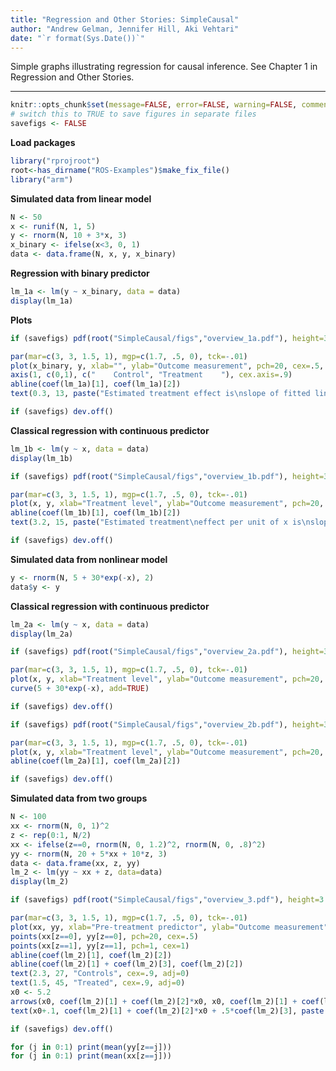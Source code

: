 ```yaml
---
title: "Regression and Other Stories: SimpleCausal"
author: "Andrew Gelman, Jennifer Hill, Aki Vehtari"
date: "`r format(Sys.Date())`"
---
```

Simple graphs illustrating regression for causal inference. See
Chapter 1 in Regression and Other Stories.

-------------


```r
knitr::opts_chunk$set(message=FALSE, error=FALSE, warning=FALSE, comment=NA)
# switch this to TRUE to save figures in separate files
savefigs <- FALSE
```

**Load packages**

```r
library("rprojroot")
root<-has_dirname("ROS-Examples")$make_fix_file()
library("arm")
```

**Simulated data from linear model**

```r
N <- 50
x <- runif(N, 1, 5)
y <- rnorm(N, 10 + 3*x, 3)
x_binary <- ifelse(x<3, 0, 1)
data <- data.frame(N, x, y, x_binary)
```

**Regression with binary predictor**

```r
lm_1a <- lm(y ~ x_binary, data = data)
display(lm_1a)
```

**Plots**

```r
if (savefigs) pdf(root("SimpleCausal/figs","overview_1a.pdf"), height=3.5, width=4.5)
```
```r
par(mar=c(3, 3, 1.5, 1), mgp=c(1.7, .5, 0), tck=-.01)
plot(x_binary, y, xlab="", ylab="Outcome measurement", pch=20, cex=.5, bty="l", main="Regression with binary treatment", cex.main=.9, xaxt="n", cex.lab=.9, cex.axis=.9)
axis(1, c(0,1), c("    Control", "Treatment    "), cex.axis=.9)
abline(coef(lm_1a)[1], coef(lm_1a)[2])
text(0.3, 13, paste("Estimated treatment effect is\nslope of fitted line: ", fround(coef(lm_1a)[2], 1)), cex=.8, adj=0)
```
```r
if (savefigs) dev.off()
```

**Classical regression with continuous predictor**

```r
lm_1b <- lm(y ~ x, data = data)
display(lm_1b)

```
```r
if (savefigs) pdf(root("SimpleCausal/figs","overview_1b.pdf"), height=3.5, width=4.5)
```
```r
par(mar=c(3, 3, 1.5, 1), mgp=c(1.7, .5, 0), tck=-.01)
plot(x, y, xlab="Treatment level", ylab="Outcome measurement", pch=20, cex=.5, bty="l", main="Regression with continuous treatment", cex.main=.9, cex.lab=.9, cex.axis=.9)
abline(coef(lm_1b)[1], coef(lm_1b)[2])
text(3.2, 15, paste("Estimated treatment\neffect per unit of x is\nslope of fitted line: ", fround(coef(lm_1b)[2], 1)), cex=.8, adj=0)
```
```r
if (savefigs) dev.off()
```

**Simulated data from nonlinear model**

```r
y <- rnorm(N, 5 + 30*exp(-x), 2)
data$y <- y
```

**Classical regression with continuous predictor**

```r
lm_2a <- lm(y ~ x, data = data)
display(lm_2a)

```
```r
if (savefigs) pdf(root("SimpleCausal/figs","overview_2a.pdf"), height=3.5, width=4.5)
```
```r
par(mar=c(3, 3, 1.5, 1), mgp=c(1.7, .5, 0), tck=-.01)
plot(x, y, xlab="Treatment level", ylab="Outcome measurement", pch=20, cex=.5, bty="l", main="Nonlinear treatment effect", cex.main=.9, cex.lab=.9, cex.axis=.9)
curve(5 + 30*exp(-x), add=TRUE)
```
```r
if (savefigs) dev.off()

```
```r
if (savefigs) pdf(root("SimpleCausal/figs","overview_2b.pdf"), height=3.5, width=4.5)
```
```r
par(mar=c(3, 3, 1.5, 1), mgp=c(1.7, .5, 0), tck=-.01)
plot(x, y, xlab="Treatment level", ylab="Outcome measurement", pch=20, cex=.5, bty="l", main="Nonlinear effect, estimated with straight line fit", cex.main=.9, cex.lab=.9, cex.axis=.9)
abline(coef(lm_2a)[1], coef(lm_2a)[2])
```
```r
if (savefigs) dev.off()
```

**Simulated data from two groups**

```r
N <- 100
xx <- rnorm(N, 0, 1)^2
z <- rep(0:1, N/2)
xx <- ifelse(z==0, rnorm(N, 0, 1.2)^2, rnorm(N, 0, .8)^2)
yy <- rnorm(N, 20 + 5*xx + 10*z, 3)
data <- data.frame(xx, z, yy)
lm_2 <- lm(yy ~ xx + z, data=data)
display(lm_2)

```
```r
if (savefigs) pdf(root("SimpleCausal/figs","overview_3.pdf"), height=3.5, width=4.5)
```
```r
par(mar=c(3, 3, 1.5, 1), mgp=c(1.7, .5, 0), tck=-.01)
plot(xx, yy, xlab="Pre-treatment predictor", ylab="Outcome measurement", bty="l", main="Continuous pre-treatment predictor and binary treatment    ", cex.main=.9, cex.lab=.9, cex.axis=.9, type="n")
points(xx[z==0], yy[z==0], pch=20, cex=.5)
points(xx[z==1], yy[z==1], pch=1, cex=1)
abline(coef(lm_2)[1], coef(lm_2)[2])
abline(coef(lm_2)[1] + coef(lm_2)[3], coef(lm_2)[2])
text(2.3, 27, "Controls", cex=.9, adj=0)
text(1.5, 45, "Treated", cex=.9, adj=0)
x0 <- 5.2
arrows(x0, coef(lm_2)[1] + coef(lm_2)[2]*x0, x0, coef(lm_2)[1] + coef(lm_2)[2]*x0 + coef(lm_2)[3], length=.1, code=3)
text(x0+.1, coef(lm_2)[1] + coef(lm_2)[2]*x0 + .5*coef(lm_2)[3], paste("Estimated\ntreatment\neffect is", fround(coef(lm_2)[3], 1)), cex=.8, adj=0)
```
```r
if (savefigs) dev.off()

for (j in 0:1) print(mean(yy[z==j]))
for (j in 0:1) print(mean(xx[z==j]))
```

